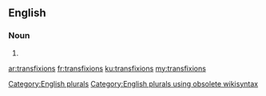 ==English==

===Noun===
{{head|en}}

# {{plural of|transfixion}}

[[Category:English plurals]][[Category:English plurals using obsolete wikisyntax]]

[[ar:transfixions]]
[[fr:transfixions]]
[[ku:transfixions]]
[[my:transfixions]]